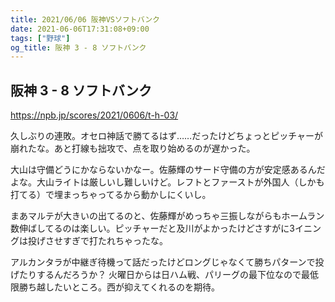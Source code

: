 ```yaml
---
title: 2021/06/06 阪神VSソフトバンク
date: 2021-06-06T17:31:08+09:00
tags: ["野球"]
og_title: 阪神 3 - 8 ソフトバンク
---
```


## 阪神 3 - 8 ソフトバンク

https://npb.jp/scores/2021/0606/t-h-03/


久しぶりの連敗。オセロ神話で勝てるはず……だったけどちょっとピッチャーが崩れたな。あと打線も拙攻で、点を取り始めるのが遅かった。

大山は守備どうにかならないかなー。佐藤輝のサード守備の方が安定感あるんだよな。大山ライトは厳しいし難しいけど。レフトとファーストが外国人（しかも打てる）で埋まっちゃってるから動かしにくいし。

まあマルテが大きいの出てるのと、佐藤輝がめっちゃ三振しながらもホームラン数伸ばしてるのは楽しい。ピッチャーだと及川がよかったけどさすがに3イニングは投げさせすぎで打たれちゃったな。

アルカンタラが中継ぎ待機って話だったけどロングじゃなくて勝ちパターンで投げたりするんだろうか？ 火曜日からは日ハム戦、パリーグの最下位なので最低限勝ち越したいところ。西が抑えてくれるのを期待。